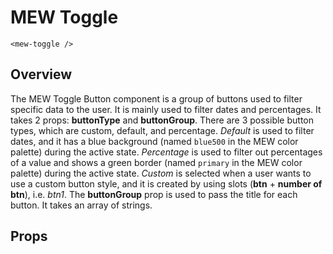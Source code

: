 

# MEW Toggle
`<mew-toggle />`

## Overview
The MEW Toggle Button component is a group of buttons used to filter specific data to the user. 
It is mainly used to filter dates and percentages.
 It takes 2 props: **buttonType** and **buttonGroup**. There are 3 possible button types, which are custom, default, and percentage. 
 *Default* is used to filter dates, and it has a blue background (named `blue500` in the MEW color palette) during the active state. 
 *Percentage* is used to filter out percentages of a value and shows a green border (named `primary` in the MEW color palette) during the active state.
  *Custom* is selected when a user wants to use a custom button style, and it is created by using slots (**btn** + **number of btn**), i.e. *btn1*. The **buttonGroup** prop
   is used to pass the title for each button. It takes an array of strings. 



## Props
<Props of={MewToggle} />
<Preview><Story id="mewtoggle--mew-toggle" /></Preview>

